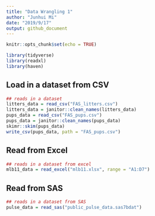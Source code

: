 ```yaml
---
title: "Data Wrangling 1"
author: "Junhui Mi"
date: "2019/9/17"
output: github_document
---
```


```r
knitr::opts_chunk$set(echo = TRUE)

library(tidyverse)
library(readxl)
library(haven)
```

## Load in a dataset from CSV

```r
## reads in a dataset
litters_data = read_csv("FAS_litters.csv")
litters_data = janitor::clean_names(litters_data)
pups_data = read_csv("FAS_pups.csv")
pups_data = janitor::clean_names(pups_data)
skimr::skim(pups_data)
write_csv(pups_data, path = "FAS_pups.csv")
```

## Read from Excel
```r
## reads in a dataset from excel
mlb11_data = read_excel("mlb11.xlsx", range = "A1:D7")
```

## Read from SAS
```r
## reads in a dataset from SAS
pulse_data = read_sas("public_pulse_data.sas7bdat")
```